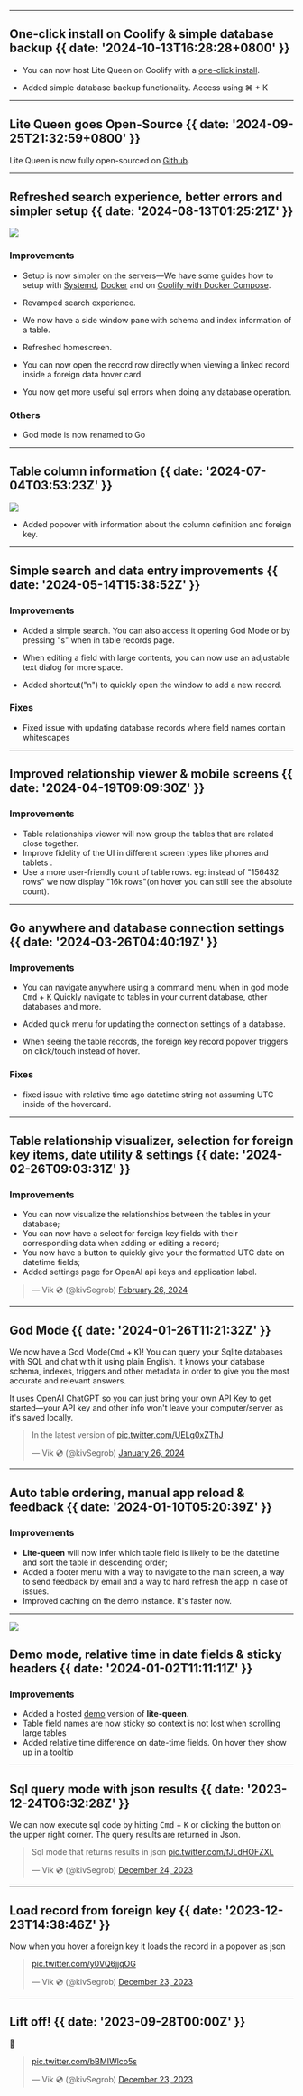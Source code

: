 

---


## One-click install on Coolify & simple database backup {{ date: '2024-10-13T16:28:28+0800' }}

- You can now host Lite Queen on Coolify with a [one-click install](/guides/how-to-use-lite-queen-on-your-server-with-coolify--one-click-install).

- Added simple database backup functionality. Access using ⌘ + K

---

## Lite Queen goes Open-Source {{ date: '2024-09-25T21:32:59+0800' }}

Lite Queen is now fully open-sourced on [Github](https://github.com/kivS/lite-queen).

---

## Refreshed search experience, better errors and simpler setup {{ date: '2024-08-13T01:25:21Z' }}

<Image  src="https://media-files-go-brrr-project.kiv-d-dev.workers.dev/i/aahxjopd3w57nobl700sv9u282ot" />




### <SparkleIcon /> Improvements

- Setup is now simpler on the servers&#8212;We have some guides how to setup with [Systemd](/guides/how-to-manage-sqlite-databases-on-a-linux-ubuntu-server-with-lite-queen-and-systemd/), [Docker](/guides/how-to-manage-sqlite-databases-on-a-linux-ubuntu-server-with-lite-queen-and-docker/) and on [Coolify with Docker Compose](/guides/how-to-manage-sqlite-databases-on-a-linux-server-with-coolify-and-lite-queen/).

- Revamped search experience.

- We now have a side window pane with schema and index information of a table.

- Refreshed homescreen.

- You can now open the record row directly when viewing a linked record inside a foreign data hover card.

- You now get more useful sql errors when doing any database operation.

### Others

- God mode is now renamed to Go

---

## Table column information {{ date: '2024-07-04T03:53:23Z' }}

<Image src="https://media-files-go-brrr-project.kiv-d-dev.workers.dev/i/zdonqmudz04au1j9emvydbl8ye3s" />

- Added  popover with information about the column definition and foreign key. 

---


## Simple search and data entry improvements  {{ date: '2024-05-14T15:38:52Z' }}

### <SparkleIcon /> Improvements

- Added a simple search. You can also access it opening God Mode or by pressing "s" when in table records page.

- When editing a field with large contents, you can now use an adjustable text dialog for more space.

- Added shortcut("n") to quickly open the window to add a new record.

### <WrenchIcon /> Fixes

- Fixed issue with updating database records where field names contain whitescapes


---


## Improved relationship viewer & mobile screens {{ date: '2024-04-19T09:09:30Z' }}

### <SparkleIcon /> Improvements

- Table relationships viewer will now group the tables that are related close together.
- Improve fidelity of the UI in different screen types like phones and tablets .
- Use a more user-friendly count of table rows. eg: instead of "156432 rows" we now display "16k rows"(on hover you can still see the absolute count).

---

## Go anywhere and database connection settings {{ date: '2024-03-26T04:40:19Z' }}


### <SparkleIcon /> Improvements

- You can navigate anywhere using a command menu when in god mode <kbd>Cmd</kbd> + <kbd>K</kbd> 
Quickly navigate to tables in your current database, other databases and more.

- Added quick menu for updating the connection settings of a database.

- When seeing the table records, the foreign key record popover triggers on click/touch instead of hover.


### <WrenchIcon /> Fixes

- fixed issue with relative time ago datetime string not assuming UTC inside of the hovercard.

---

## Table relationship visualizer, selection for foreign key items, date utility & settings   {{ date: '2024-02-26T09:03:31Z' }}


### <SparkleIcon /> Improvements
- You can now visualize the relationships between the tables in your database;
- You can now have a select for foreign key fields with their corresponding data when adding or editing a record;
- You now have a button to quickly give your the formatted UTC date on datetime fields;
- Added settings page for OpenAI api keys and application label.

<blockquote className="twitter-tweet" data-media-max-width="560">&mdash; Vik 💿 (@kivSegrob) <a href="https://twitter.com/kivSegrob/status/1762040160534008057?ref_src=twsrc%5Etfw">February 26, 2024</a></blockquote>

---

## God Mode {{ date: '2024-01-26T11:21:32Z' }}


We now have a God Mode(<kbd>Cmd</kbd> + <kbd>K</kbd>)!
You can query your Sqlite databases with SQL and chat 
with it using plain English. It knows your database schema, indexes, triggers and other metadata in order to give you the most accurate
and relevant answers. 

It uses OpenAI ChatGPT so you can just bring your own API Key to get started&mdash;your API key and other info won't leave your computer/server as it's saved locally.

<blockquote className="twitter-tweet" data-media-max-width="560"><p lang="en" dir="ltr">In the latest version of  <a href="https://t.co/UELg0xZThJ">pic.twitter.com/UELg0xZThJ</a></p>&mdash; Vik 💿 (@kivSegrob) <a href="https://twitter.com/kivSegrob/status/1750840782641332498?ref_src=twsrc%5Etfw">January 26, 2024</a></blockquote>

---

## Auto table ordering, manual app reload & feedback {{ date: '2024-01-10T05:20:39Z' }}

### <SparkleIcon /> Improvements
- **Lite-queen** will now infer which table field is likely to be the datetime and sort the table in descending order;
- Added a footer menu with a way to navigate to the main screen, a way to send feedback by email and a way to hard refresh the app in case of issues.
- Improved caching on the demo instance. It's faster now.

---


<Image src="https://media-files-go-brrr-project.kiv-d-dev.workers.dev/i/vgaor1ncx6vi3q7ljb8zz3muxgr4" />

## Demo mode, relative time in date fields & sticky headers {{ date: '2024-01-02T11:11:11Z' }}

### <SparkleIcon /> Improvements
- Added a hosted [demo](https://demo.litequeen.com/) version of **lite-queen**.
- Table field names are now sticky so context is not lost when scrolling large tables
- Added relative time difference on date-time fields. On hover they show up in a tooltip

---

## Sql query mode with json results {{ date: '2023-12-24T06:32:28Z' }}

We can now execute sql code by hitting <kbd>Cmd</kbd> + <kbd>K</kbd> or clicking the button on the upper right corner.
The query results are returned in Json.


<blockquote className="twitter-tweet" data-media-max-width="560"><p lang="en" dir="ltr">Sql mode that returns results in json <a href="https://t.co/fJLdHOFZXL">pic.twitter.com/fJLdHOFZXL</a></p>&mdash; Vik 💿 (@kivSegrob) <a href="https://twitter.com/kivSegrob/status/1738809422397546783?ref_src=twsrc%5Etfw">December 24, 2023</a></blockquote> 

---

## Load record from foreign key  {{  date: '2023-12-23T14:38:46Z' }}

Now when you hover a foreign key it loads the record in a popover as json


<blockquote className="twitter-tweet" data-media-max-width="560"><p lang="en" dir="ltr"><a href="https://t.co/y0VQ6jjqOG">pic.twitter.com/y0VQ6jjqOG</a></p>&mdash; Vik 💿 (@kivSegrob) <a href="https://twitter.com/kivSegrob/status/1738568902937035086?ref_src=twsrc%5Etfw">December 23, 2023</a></blockquote>




---



## Lift off! {{  date: '2023-09-28T00:00Z' }}
🐣

<blockquote className="twitter-tweet" data-media-max-width="560"><p lang="en" dir="ltr"><a href="https://t.co/bBMIWlco5s">pic.twitter.com/bBMIWlco5s</a></p>&mdash; Vik 💿 (@kivSegrob) <a href="https://twitter.com/kivSegrob/status/1738579695845978216?ref_src=twsrc%5Etfw">December 23, 2023</a></blockquote> 


